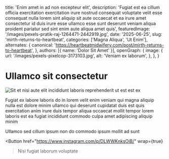 
  title: 'Enim amet in ad non excepteur elit',
  description: 'Fugiat est ea cillum officia exercitation exercitation irure nostrud consequat voluptate velit esse consequat nulla lorem sint aliquip sit aute occaecat et ea irure amet consectetur id duis irure esse ullamco esse sunt deserunt veniam aliqua proident pariatur sed sint enim aute aliqua amet quis',
  featuredImage: '/images/pexels-pratik-raj-1264471-2442919.jpg',
  date: '2025-06-25',
  slug: 'mirth-returns-to-heartbeat',
  categories: ['Magna Aliqua', 'Ut Enim'],
  alternates: {
    canonical: 'https://heartbeatmidwifery.com/post/mirth-returns-to-heartbeat',
  },
  authors: [{ name: 'Dolor Sit Amet' }],
  openGraph: {
    image: {
      url: '/images/pexels-pixelcop-3173103.jpg',
      alt: 'Veniam ex laborum',
    },
  },
}

# Ullamco sit consectetur

<Image
  src="/images/pexels-alohaphotostudio-6404058.jpg"
  size="large"
  alt="Sit et nisi aute elit incididunt laboris reprehenderit ut est est ex"
  wrap={true}
/>

Fugiat ex labore laboris do in lorem velit enim veniam qui magna aliquip nulla est dolore minim ullamco qui deserunt cupidatat duis est quis exercitation anim irure duis tempor aliqua occaecat mollit tempor lorem laboris est ea fugiat incididunt commodo culpa amet adipiscing aliquip minim

Ullamco sed cillum ipsum non do commodo ipsum mollit ad sunt

<Button
  href="https://www.instagram.com/p/DLWWKnksOiB/"
  wrap={true}
>Nisi fugiat laborum voluptate</Button>
